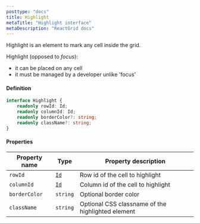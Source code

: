 ```yaml
---
posttype: "docs"
title: Highlight
metaTitle: "Highlight interface"
metaDescription: "ReactGrid docs"
--- 
```


Highlight is an element to mark any cell inside the grid.

Highlight (opposed to *focus*):
- it can be placed on any cell
- it must be managed by a developer unlike 'focus'


#### Definition

```ts
interface Highlight {
    readonly rowId: Id;
    readonly columnId: Id;
    readonly borderColor?: string;
    readonly className?: string;
}
```

#### Properties

| Property name     | Type                                      | Property description |
| -----------       | ------                                    | -------------------- |
| `rowId`           | [`Id`](/docs/3.0/7-api/1-types/4-id/)     | Row id of the cell to highlight  |
| `columnId`        | [`Id`](/docs/3.0/7-api/1-types/4-id/)     | Column id of the cell to highlight  |
| `borderColor`     | `string`                                  | Optional border color |
| `className`       | `string`                                  | Optional CSS classname of the highlighted element  |

